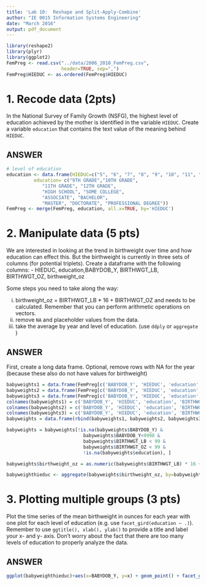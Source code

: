 ```yaml
---
title: 'Lab 10:  Reshape and Split-Apply-Combine'
author: "IE 0015 Information Systems Engineering"
date: "March 2016"
output: pdf_document
---
```


```r
library(reshape2)
library(plyr)
library(ggplot2)
FemPreg <- read.csv("../data/2006_2010_FemPreg.csv",
                    header=TRUE, sep=",")
FemPreg$HIEDUC <- as.ordered(FemPreg$HIEDUC)
```


# 1. Recode data (2pts)

In the National Survey of Family Growth (NSFG), the highest level of education achieved by the mother is identified in the variable `HIEDUC`.  Create a variable `education` that contains the text value of the meaning behind `HIEDUC`.

ANSWER
------

```r
# level of education
education <- data.frame(HIEDUC=c("5", "6", "7", "8", "9", "10", "11", "12", "13", "14", "15"),
          education= c("9TH GRADE","10TH GRADE",
             "11TH GRADE", "12TH GRADE",
             "HIGH SCHOOL", "SOME COLLEGE",
             "ASSOCIATE", "BACHELOR",
             "MASTER", "DOCTORATE", "PROFESSIONAL DEGREE"))
FemPreg <- merge(FemPreg, education, all.x=TRUE, by='HIEDUC')
```

# 2. Manipulate data (5 pts)

We are interested in looking at the trend in birthweight over time and how education can effect this.  But the birthweight is currently in three sets of columns (for potential triplets).  Create a dataframe with the following columns:
  -  HIEDUC, education,BABYDOB\_Y, BIRTHWGT\_LB, BIRTHWGT\_OZ, birthweight\_oz

Some steps you need to take along the way:  

i.  birthweight\_oz = BIRTHWGT\_LB * 16 + BIRTHWGT\_OZ and needs to be calculated. Remember that you can perform arithmetic operations on vectors.
ii.  remove `NA` and placeholder values from the data.
iii. take the average by year and level of education. (use `ddply` or `aggregate` )

ANSWER
-------

First, create a long data frame. Optional, remove rows with NA for the year (because these also do not have values for birthweight)

```r
babyweights1 = data.frame(FemPreg[c('BABYDOB_Y', 'HIEDUC', 'education', 'BIRTHWGT_LB1', 'BIRTHWGT_OZ1')])
babyweights2 = data.frame(FemPreg[c('BABYDOB_Y', 'HIEDUC', 'education', 'BIRTHWGT_LB2', 'BIRTHWGT_OZ2')])
babyweights3 = data.frame(FemPreg[c('BABYDOB_Y', 'HIEDUC', 'education', 'BIRTHWGT_LB3', 'BIRTHWGT_OZ3')])
colnames(babyweights1) = c('BABYDOB_Y', 'HIEDUC', 'education', 'BIRTHWGT_LB', 'BIRTHWGT_OZ')
colnames(babyweights2) = c('BABYDOB_Y', 'HIEDUC', 'education', 'BIRTHWGT_LB', 'BIRTHWGT_OZ')
colnames(babyweights3) = c('BABYDOB_Y', 'HIEDUC', 'education', 'BIRTHWGT_LB', 'BIRTHWGT_OZ')
babyweights = data.frame(rbind(babyweights1, babyweights2, babyweights3))
```

```r
babyweights = babyweights[!is.na(babyweights$BABYDOB_Y) & 
                            babyweights$BABYDOB_Y<9998 & 
                            babyweights$BIRTHWGT_LB < 99 & 
                            babyweights$BIRTHWGT_OZ < 99 &
                            !is.na(babyweights$education), ]
```


```r
babyweights$birthweight_oz = as.numeric(babyweights$BIRTHWGT_LB) * 16 + as.numeric(babyweights$BIRTHWGT_OZ)
```


```r
babyweighthieduc <- aggregate(babyweights$birthweight_oz, by=babyweights[c('BABYDOB_Y', 'education')], FUN=mean)
```


#  3. Plotting multiple groups (3 pts)

Plot the time series of the mean birthweight in ounces for each year with one plot for each level of education (e.g. use `facet_gird(education ~ .)`). Remember to use `ggtitle(), xlab(), ylab()` to provide a title and label your x- and y- axis. Don't worry about the fact that there are too many levels of education to properly analyze the data.

ANSWER
------

```r
ggplot(babyweighthieduc)+aes(x=BABYDOB_Y, y=x) + geom_point() + facet_grid(education ~ .) + ggtitle("Mean baby birth weight by level of education over time") + ylab("Mean birth weight in oz") + xlab("Year")

```

